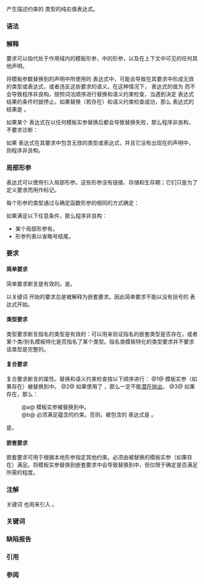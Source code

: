 {{title|{{tt|requires}} 表达式 {{mark since c++20}}}}
{{cpp/language/declarations/expressions/templates/navbar}}

产生描述约束的 {{c/core|bool}} 类型的纯右值表达式。

===语法===
{{sdsc begin}}
{{sdsc|num=1|{{ttb|requires}} {{ttb|{&lt;!----&gt;}} {{spar|要求序列}} {{ttb|}&lt;!----&gt;}}}}
{{sdsc|num=2|{{ttb|requires}} {{ttb|(}} {{spar optional|形参列表}} {{ttb|)}} {{ttb|{&lt;!----&gt;}} {{spar|要求序列}} {{ttb|}&lt;!----&gt;}}}}
{{sdsc end}}
{{par begin}}
{{par|{{spar|形参列表}}|{{rlps|function#形参列表}}}}
{{par|{{spar|要求序列}}|''要求''{{sep}}序列，每个要求都属于以下之一：
* [[#简单要求|简单要求]]
* [[#类型要求|类型要求]]
* [[#复合要求|复合要求]]
* [[#嵌套要求|嵌套要求]]}}
{{par end}}

===解释===
要求可以指代处于作用域内的模板形参，{{spar sep|形参列表}}中的形参，以及在上下文中可见的任何其他声明。

将模板参数替换到{{rlps|templates#模板化实体}}的声明中所使用的 {{c/core|requires}} 表达式中，可能会导致在其要求中形成无效的类型或表达式，或者违反这些要求的语义。在这种情况下，{{c/core|requires}} 表达式的值为 {{c|false}} 而不会导致程序非良构。按照词法顺序进行替换和语义约束检查，当遇到决定 {{c/core|requires}} 表达式结果的条件时就停止。如果替换（若存在）和语义约束检查成功，那么 {{c/core|requires}} 表达式的结果是 {{c|true}}。

如果某个 {{c/core|requires}} 表达式在以任何模板实参替换后都会导致替换失败，那么程序非良构，不要求诊断：
{{source|1=
template&lt;class T&gt;
concept C = requires
{
    new int[-(int)sizeof(T)]; // 对任何 T 都无效: 非良构，不要求诊断
};
}}

如果 {{c/core|requires}} 表达式在其要求中包含无效的类型或表达式，并且它没有出现在{{rlps|templates#模板化实体}}的声明中，则程序非良构。

===局部形参===
{{c/core|requires}} 表达式可以使用{{rlps|function#形参列表}}引入局部形参。这些形参没有链接、存储和生存期；它们只是为了定义要求而用作标记。

每个形参的类型通过与确定函数形参的{{rlp|function#函数类型|实际类型}}相同的方式确定：
{{source|1=
template&lt;typename T&gt;
concept C = requires(T p[2])
{
    (decltype(p))nullptr; // OK，p 的类型为 T*
};
}}

如果满足以下任意条件，那么程序非良构：
* 某个局部形参有{{rlp|default arguments|默认实参}}。
* 形参列表以省略号结尾。
{{source|1=
template&lt;typename T&gt;
concept C1 = requires(T t = 0)  // 错误：t 有默认实参
{
    t;
};

template&lt;typename T&gt;
concept C2 = requires(T t, ...) // 错误：以省略号结尾
{
    t;
};
}}

===要求===
====简单要求====
{{sdsc begin}}
{{sdsc|
{{spar|表达式}} {{ttb|;}}
}}
{{sdsc end}}

{{par begin}}
{{par|{{spar|表达式}}|不以 {{c/core|requires}} 开始的表达式}}
{{par end}}


简单要求断言{{spar sep|表达式}}是有效的。{{spar sep|表达式}}是{{rlp|expressions#潜在求值表达式|不求值操作数}}。

{{source|1=
template&lt;typename T&gt;
concept Addable = requires (T a, T b)
{
    a + b; // "需要表达式 “a + b” 是可以通过编译的有效表达式"
};

template&lt;class T, class U = T&gt;
concept Swappable = requires(T&amp;&amp; t, U&amp;&amp; u)
{
    swap(std::forward&lt;T&gt;(t), std::forward&lt;U&gt;(u));
    swap(std::forward&lt;U&gt;(u), std::forward&lt;T&gt;(t));
};
}}

以关键词 {{c/core|requires}} 开始的要求总是被解释为嵌套要求。因此简单要求不能以没有括号的 {{c/core|requires}} 表达式开始。

====类型要求====
{{sdsc begin}}
{{sdsc|
{{ttb|typename}} {{spar|标识符}} {{ttb|;}}
}}
{{sdsc end}}

{{par begin}}
{{par|{{spar|标识符}}|（可有限定的）{{rlp|identifiers|标识符}}（包括{{rlp|templates#模板标识|简单模板标识}}）}}
{{par end}}


类型要求断言{{spar sep|标识符}}指名的类型是有效的：可以用来验证指名的嵌套类型是否存在，或者某个类/别名模板特化是否指名了某个类型。指名类模板特化的类型要求并不要求该类型是完整的。

{{source|1=
template&lt;typename T&gt;
using Ref = T&amp;;

template&lt;typename T&gt;
concept C = requires
{
    typename T::inner; // 需要嵌套成员名
    typename S&lt;T&gt;;     // 需要类模板特化
    typename Ref&lt;T&gt;;   // 需要别名模板替换
};

template&lt;class T, class U&gt;
using CommonType = std::common_type_t&lt;T, U&gt;;

template&lt;class T, class U&gt;
concept Common = requires (T&amp;&amp; t, U&amp;&amp; u)
{
    typename CommonType&lt;T, U&gt;; // CommonType&lt;T, U&gt; 是合法的类型名
    { CommonType&lt;T, U&gt;{std::forward&lt;T&gt;(t)} }; 
    { CommonType&lt;T, U&gt;{std::forward&lt;U&gt;(u)} }; 
};
}}

====复合要求====
{{sdsc begin}}
{{sdsc|num=1|
{{ttb|{&lt;!----&gt;}} {{spar|表达式}} {{ttb|};}}
}}
{{sdsc|num=2|
{{ttb|{&lt;!----&gt;}} {{spar|表达式}} {{ttb|}&lt;!----&gt;}} {{ttb|noexcept}} {{ttb|;}}
}}
{{sdsc|num=3|
{{ttb|{&lt;!----&gt;}} {{spar|表达式}} {{ttb|} -&gt;}} {{spar|类型约束}} {{ttb|;}}
}}
{{sdsc|num=4|
{{ttb|{&lt;!----&gt;}} {{spar|表达式}} {{ttb|}&lt;!----&gt;}} {{ttb|noexcept -&gt;}} {{spar|类型约束}} {{ttb|;}}
}}
{{sdsc end}}

{{par begin}}
{{par|{{spar|表达式}}|表达式}}
{{par|{{spar|类型约束}}|{{rlps|constraints#约束}}}}
{{par end}}


复合要求断言{{spar sep|表达式}}的属性。替换和语义约束检查按以下顺序进行：
@1@ 模板实参（如果存在）被替换到{{spar sep|表达式}}中。
@2@ 如果使用了 {{ttb|noexcept}}，那么{{spar sep|表达式}}一定不能[[cpp/language/noexcept|潜在抛出]]。
@3@ 如果{{spar sep|类型约束}}存在，那么：
:@a@ 模板实参被替换到{{spar sep|类型约束}}中。
:@b@ {{c/core|decltype((表达式))}} 必须满足{{spar sep|类型约束}}蕴含的约束。否则，被包含的 {{c/core|requires}} 表达式是 {{c|false}}。

{{spar sep|表达式}}是{{rlp|expressions#潜在求值表达式|不求值操作数}}。

{{source|1=
template&lt;typename T&gt;
concept C2 = requires(T x)
{
    // 表达式 *x 必须合法
    // 并且 类型 T::inner 必须存在
    // 并且 *x 的结果必须可以转换为 T::inner
    {*x} -&gt; std::convertible_to&lt;typename T::inner&gt;;
    
    // 表达式 x + 1 必须合法
    // 并且 std::same_as&lt;decltype((x + 1)), int&gt; 必须满足
    // 即, (x + 1) 必须为 int 类型的纯右值
    {x + 1} -&gt; std::same_as&lt;int&gt;;
    
    // 表达式 x * 1 必须合法
    // 并且 它的结果必须可以转换为 T
    {x * 1} -&gt; std::convertible_to&lt;T&gt;;
};
}}

====嵌套要求====
{{sdsc begin}}
{{sdsc|{{ttb|requires}} {{spar|约束表达式}} {{ttb|;}} }}
{{sdsc end}}

{{par begin}}
{{par|{{spar|约束表达式}}|用来表示{{rlp|constraints|约束}}的表达式}}
{{par end}}


嵌套要求可用于根据本地形参指定其他约束。{{spar sep|约束表达式}}必须由被替换的模板实参（如果存在）满足。将模板实参替换到嵌套要求中会导致替换到{{spar sep|约束表达式}}中，但仅限于确定是否满足{{spar sep|约束表达式}}所需的程度。

{{source|1=
template&lt;class T&gt;
concept Semiregular = DefaultConstructible&lt;T&gt; &amp;&amp;
    CopyConstructible&lt;T&gt; &amp;&amp; Destructible&lt;T&gt; &amp;&amp; CopyAssignable&lt;T&gt; &amp;&amp;
requires(T a, std::size_t n)
{  
    requires Same&lt;T*, decltype(&amp;a)&gt;; // 嵌套："Same&lt;...&gt; 求值为 true"
    { a.~T() } noexcept; // 复合："a.~T()" 是不会抛出的合法表达式
    requires Same&lt;T*, decltype(new T)&gt;; // 嵌套："Same&lt;...&gt; 求值为 true"
    requires Same&lt;T*, decltype(new T[n])&gt;; // 嵌套
    { delete new T }; // 复合
    { delete new T[n] }; // 复合
};
}}

===注解===
关键词 {{c/core|requires}} 也用来引入 {{rlp|constraints#requires 子句|{{c/core|requires}} 子句}}。

{{source|1=
template&lt;typename T&gt;
concept Addable = requires (T x) { x + x; }; // requires 表达式

template&lt;typename T&gt; requires Addable&lt;T&gt; // requires 子句，不是 requires 表达式
T add(T a, T b) { return a + b; }

template&lt;typename T&gt;
    requires requires (T x) { x + x; } // 临时的约束，注意关键词用了两次
T add(T a, T b) { return a + b; }
}}

===关键词===
{{ltt|cpp/keyword/requires}}

===缺陷报告===
{{dr list begin}}
{{dr list item|wg=cwg|dr=2560|std=C++20|before=不明确 {{c/core|requires}} 表达式中是否会调整形参类型|after=也会调整}}
{{dr list item|wg=cwg|dr=2911|std=C++20|before={{c/core|requires}} 表达式中出现的所有表达式都是不求值操作数|after=只有部分表达式是}}
{{dr list end}}

===引用===
{{ref std c++23}}
{{ref std|section=7.5.7|title=Requires expressions|id=expr.prim.req}}
{{ref std end}}
{{ref std c++20}}
{{ref std|section=7.5.7|title=Requires expressions|id=expr.prim.req}}
{{ref std end}}

===参阅===
{{dsc begin}}
{{dsc inc|cpp/language/dsc constraints}}
{{dsc end}}

{{langlinks|en|es|ru}}
